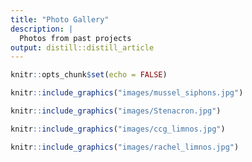 ```yaml
---
title: "Photo Gallery"
description: |
  Photos from past projects
output: distill::distill_article
---
```


```r
knitr::opts_chunk$set(echo = FALSE)
```


```r
knitr::include_graphics("images/mussel_siphons.jpg")
```

```r
knitr::include_graphics("images/Stenacron.jpg")
```

```r
knitr::include_graphics("images/ccg_limnos.jpg")
```

```r
knitr::include_graphics("images/rachel_limnos.jpg")
```
